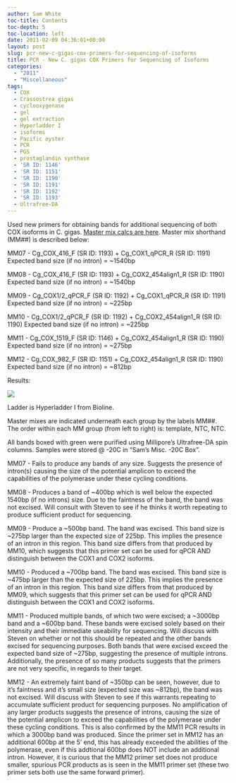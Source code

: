 ```yaml
---
author: Sam White
toc-title: Contents
toc-depth: 5
toc-location: left
date: 2011-02-09 04:36:01+00:00
layout: post
slug: pcr-new-c-gigas-cox-primers-for-sequencing-of-isoforms
title: PCR - New C. gigas COX Primers for Sequencing of Isoforms
categories:
  - "2011"
  - "Miscellaneous"
tags:
  - COX
  - Crassostrea gigas
  - cyclooxygenase
  - gel
  - gel extraction
  - Hyperladder I
  - isoforms
  - Pacific oyster
  - PCR
  - PGS
  - prostaglandin synthase
  - 'SR ID: 1146'
  - 'SR ID: 1151'
  - 'SR ID: 1190'
  - 'SR ID: 1191'
  - 'SR ID: 1192'
  - 'SR ID: 1193'
  - Ultrafree-DA
---
```


Used new primers for obtaining bands for additional sequencing of both COX isoforms in C. gigas. [Master mix calcs are here](https://eagle.fish.washington.edu/Arabidopsis/Notebook%20Workup%20Files/20110208-01.jpg). Master mix shorthand (MM##) is described below:

MM07 - Cg_COX_416_F (SR ID: 1193) + Cg_COX1_qPCR_R (SR ID: 1191) Expected band size (if no intron) = ~1540bp

MM08 - Cg_COX_416_F (SR ID: 1193) + Cg_COX2_454align1_R (SR ID: 1190) Expected band size (if no intron) = ~1540bp

MM09 - Cg_COX1/2_qPCR_F (SR ID: 1192) + Cg_COX1_qPCR_R (SR ID: 1191) Expected band size (if no intron) = ~225bp

MM10 - Cg_COX1/2_qPCR_F (SR ID: 1192) + Cg_COX2_454align1_R (SR ID: 1190) Expected band size (if no intron) = ~225bp

MM11 - Cg_COX_1519_F (SR ID: 1146) + Cg_COX2_454align1_R (SR ID: 1190) Expected band size (if no intron) = ~275bp

MM12 - Cg_COX_982_F (SR ID: 1151) + Cg_COX2_454align1_R (SR ID: 1190) Expected band size (if no intron) = ~812bp

Results:

![](https://eagle.fish.washington.edu/Arabidopsis/20110208.jpg)

Ladder is Hyperladder I from Bioline.

Master mixes are indicated underneath each group by the labels MM##. The order within each MM group (from left to right) is: template, NTC, NTC.

All bands boxed with green were purified using Millipore's Ultrafree-DA spin columns. Samples were stored @ -20C in "Sam's Misc. -20C Box".

MM07 - Fails to produce any bands of any size. Suggests the presence of intron(s) causing the size of the potential amplicon to exceed the capabilities of the polymerase under these cycling conditions.

MM08 - Produces a band of ~400bp which is well below the expected 1540bp (if no introns) size. Due to the faintness of the band, the band was not excised. Will consult with Steven to see if he thinks it worth repeating to produce sufficient product for sequencing.

MM09 - Produce a ~500bp band. The band was excised. This band size is ~275bp larger than the expected size of 225bp. This implies the presence of an intron in this region. This band size differs from that produced by MM10, which suggests that this primer set can be used for qPCR AND distinguish between the COX1 and COX2 isoforms.

MM10 - Produced a ~700bp band. The band was excised. This band size is ~475bp larger than the expected size of 225bp. This implies the presence of an intron in this region. This band size differs from that produced by MM09, which suggests that this primer set can be used for qPCR AND distinguish between the COX1 and COX2 isoforms.

MM11 - Produced multiple bands, of which two were excised; a ~3000bp band and a ~600bp band. These bands were excised solely based on their intensity and their immediate useability for sequencing. Will discuss with Steven on whether or not this should be repeated and the other bands excised for sequencing purposes. Both bands that were excised exceed the expected band size of ~275bp, suggesting the presence of multiple introns. Additionally, the presence of so many products suggests that the primers are not very specific, in regards to their target.

MM12 - An extremely faint band of ~350bp can be seen, however, due to it's faintness and it's small size (expected size was ~812bp), the band was not excised. Will discuss with Steven to see if this warrants repeating to accumulate sufficient product for sequencing purposes. No amplification of any larger products suggests the presence of introns, causing the size of the potential amplicon to exceed the capabilities of the polymerase under these cycling conditions. This is also confirmed by the MM11 PCR results in which a 3000bp band was produced. Since the primer set in MM12 has an additional 600bp at the 5' end, this has already exceeded the abilities of the polymerase, even if this addtional 600bp does NOT include an additional intron. However, it is curious that the MM12 primer set does not produce smaller, spurious PCR products as is seen in the MM11 primer set (these two primer sets both use the same forward primer).
